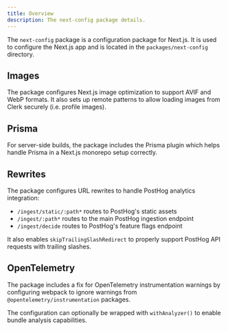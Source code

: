 ```yaml
---
title: Overview
description: The next-config package details.
---
```


The `next-config` package is a configuration package for Next.js. It is used to configure the Next.js app and is located in the `packages/next-config` directory.

## Images

The package configures Next.js image optimization to support AVIF and WebP formats. It also sets up remote patterns to allow loading images from Clerk securely (i.e. profile images).

## Prisma

For server-side builds, the package includes the Prisma plugin which helps handle Prisma in a Next.js monorepo setup correctly.

## Rewrites

The package configures URL rewrites to handle PostHog analytics integration:

- `/ingest/static/:path*` routes to PostHog's static assets
- `/ingest/:path*` routes to the main PostHog ingestion endpoint
- `/ingest/decide` routes to PostHog's feature flags endpoint

It also enables `skipTrailingSlashRedirect` to properly support PostHog API requests with trailing slashes.

## OpenTelemetry

The package includes a fix for OpenTelemetry instrumentation warnings by configuring webpack to ignore warnings from `@opentelemetry/instrumentation` packages.

The configuration can optionally be wrapped with `withAnalyzer()` to enable bundle analysis capabilities.
